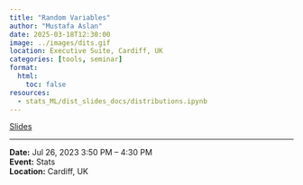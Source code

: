 ---
title: "Random Variables"
author: "Mustafa Aslan"
date: 2025-03-18T12:30:00
image: ../images/dits.gif
location: Executive Suite, Cardiff, UK
categories: [tools, seminar]
format:
  html:
    toc: false
resources:
  - stats_ML/dist_slides_docs/distributions.ipynb
---

[Slides](../stats_docs/dist_slides_docs/distributions.ipynb){.btn .btn-sm .btn-outline-primary}

---


**Date:** Jul 26, 2023 3:50 PM – 4:30 PM\
**Event:** Stats\
**Location:** Cardiff, UK
